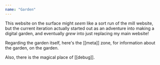 ```yaml
---
name: "Garden"
---
```


This website on the surface might _seem_ like a sort run of the mill website, but the current iteration actually started out as an adventure into making a digital garden, and eventually _grew_ into just replacing my main website!

Regarding the garden itself, here's the [[meta]] zone, for information about the garden, on the garden.

Also, there is the magical place of [[debug]].

